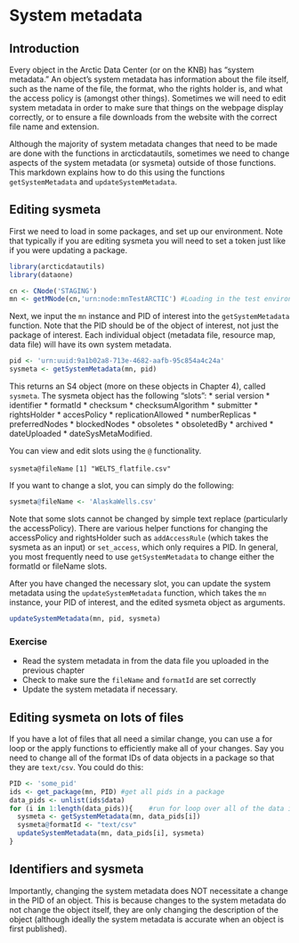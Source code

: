 # System metadata

## Introduction
Every object in the Arctic Data Center (or on the KNB) has "system metadata." An object's system metadata has information about the file itself, such as the name of the file, the format, who the rights holder is, and what the access policy is (amongst other things). Sometimes we will need to edit system metadata in order to make sure that things on the webpage display correctly, or to ensure a file downloads from the website with the correct file name and extension.

Although the majority of system metadata changes that need to be made are done with the functions in arcticdatautils, sometimes we need to change aspects of the system metadata (or sysmeta) outside of those functions. This markdown explains how to do this using the functions `getSystemMetadata` and `updateSystemMetadata`.

## Editing sysmeta

First we need to load in some packages, and set up our environment. Note that typically if you are editing sysmeta you will need to set a token just like if you were updating a package.

```r
library(arcticdatautils)
library(dataone)

cn <- CNode('STAGING')
mn <- getMNode(cn,'urn:node:mnTestARCTIC') #Loading in the test environment for this example
```

Next, we input the `mn` instance and PID of interest into the `getSystemMetadata` function. Note that the PID should be of the object of interest, not just the package of interest. Each individual object (metadata file, resource map, data file) will have its own system metadata.

```r
pid <- 'urn:uuid:9a1b02a8-713e-4682-aafb-95c854a4c24a'
sysmeta <- getSystemMetadata(mn, pid)
```

This returns an S4 object (more on these objects in Chapter 4), called `sysmeta`. The sysmeta object has the following "slots":
* serial version
* identifier
* formatId
* checksum
* checksumAlgorithm
* submitter
* rightsHolder
* accesPolicy
* replicationAllowed
* numberReplicas
* preferredNodes
* blockedNodes
* obsoletes
* obsoletedBy
* archived
* dateUploaded
* dateSysMetaModified. 

You can view and edit slots using the `@` functionality. 

`sysmeta@fileName`
`[1] "WELTS_flatfile.csv"`

If you want to change a slot, you can simply do the following:
```r
sysmeta@fileName <- 'AlaskaWells.csv'
```

Note that some slots cannot be changed by simple text replace (particularly the accessPolicy). There are various helper functions for changing the accessPolicy and rightsHolder such as `addAccessRule` (which takes the sysmeta as an input) or `set_access`, which only requires a PID. In general, you most frequently need to use `getSystemMetadata` to change either the formatId or fileName slots.

After you have changed the necessary slot, you can update the system metadata using the `updateSystemMetadata` function, which takes the `mn` instance, your PID of interest, and the edited sysmeta object as arguments.

```r
updateSystemMetadata(mn, pid, sysmeta)
```

### Exercise
* Read the system metadata in from the data file you uploaded in the previous chapter
* Check to make sure the `fileName` and `formatId` are set correctly
* Update the system metadata if necessary.

## Editing sysmeta on lots of files

If you have a lot of files that all need a similar change, you can use a for loop or the apply functions to efficiently make all of your changes. Say you need to change all of the format IDs of data objects in a package so that they are `text/csv`. You could do this:

```r
PID <- 'some_pid'
ids <- get_package(mn, PID) #get all pids in a package
data_pids <- unlist(ids$data)
for (i in 1:length(data_pids)){    #run for loop over all of the data ids
  sysmeta <- getSystemMetadata(mn, data_pids[i])
  sysmeta@formatId <- "text/csv"
  updateSystemMetadata(mn, data_pids[i], sysmeta)
}
```

## Identifiers and sysmeta

Importantly, changing the system metadata does NOT necessitate a change in the PID of an object. This is because changes to the system metadata do not change the object itself, they are only changing the description of the object (although ideally the system metadata is accurate when an object is first published). 
